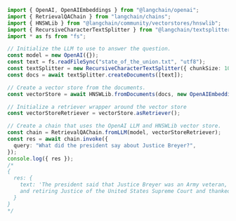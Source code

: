 ```typescript
import { OpenAI, OpenAIEmbeddings } from "@langchain/openai";
import { RetrievalQAChain } from "langchain/chains";
import { HNSWLib } from "@langchain/community/vectorstores/hnswlib";
import { RecursiveCharacterTextSplitter } from "@langchain/textsplitters";
import * as fs from "fs";

// Initialize the LLM to use to answer the question.
const model = new OpenAI({});
const text = fs.readFileSync("state_of_the_union.txt", "utf8");
const textSplitter = new RecursiveCharacterTextSplitter({ chunkSize: 1000 });
const docs = await textSplitter.createDocuments([text]);

// Create a vector store from the documents.
const vectorStore = await HNSWLib.fromDocuments(docs, new OpenAIEmbeddings());

// Initialize a retriever wrapper around the vector store
const vectorStoreRetriever = vectorStore.asRetriever();

// Create a chain that uses the OpenAI LLM and HNSWLib vector store.
const chain = RetrievalQAChain.fromLLM(model, vectorStoreRetriever);
const res = await chain.invoke({
  query: "What did the president say about Justice Breyer?",
});
console.log({ res });
/*
{
  res: {
    text: 'The president said that Justice Breyer was an Army veteran, Constitutional scholar,
    and retiring Justice of the United States Supreme Court and thanked him for his service.'
  }
}
*/
```